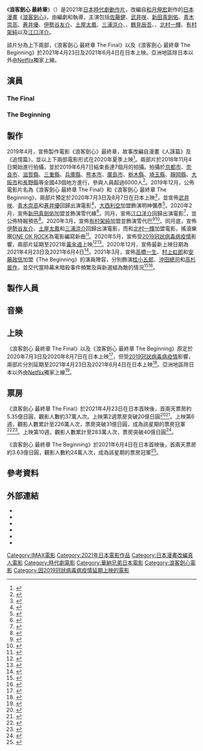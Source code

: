 {{noteTA
|G1=Show
|G2=Movie
|G3=Medicine
|1=zh-hk:浪客劍心;zh-tw:神劍闖江湖;zh-cn:浪客剑心;
|2=zh-hk:浪客劍心：傳說落幕篇;zh-tw:神劍闖江湖 傳說的最終篇;zh-cn:浪客剑心：传说的完结篇;
|3=zh-hk:浪客劍心 最終章：The Final;zh-tw:神劍闖江湖：The Final;zh-cn:浪客剑心：最终章之人诛篇;zh-sg:浪客剑心最终章：人诛篇;
|4=zh-hk:浪客劍心 最終章：The Beginning;zh-tw:神劍闖江湖：The Beginning;zh-cn:浪客剑心：最终章之追忆篇;zh-sg:浪客剑心最终章：人诛篇;
}}
{{電影資訊框
| 片名 = 浪客劍心 最終章<br />The Final / The Beginning
| 電影原名 = {{lang|ja|るろうに剣心 最終章<br />The Final / The Beginning}}
| 圖像 = 浪客劍心 最終章.jpg
| 圖像說明 = 日本電影海報
| 片名表記 = {{Infobox name module
| japanese = るろうに剣心 最終章<br />The Final / The Beginning
| kana = るろうにけんしん さいしゅうしょう ザ・ファイナル / ザ・ビギニング
}}
| 副標題 = 
| 導演 = {{lj|大友啓史}}
| 監製 = 福島聰司
| 製片 = 
| 編劇 = 
| 劇本 = 大友啓史
| 故事 = 
| 原著 = {{Based on|[[浪客劍心|浪客劍心]]|[[和月伸宏|和月伸宏]]}}
| 旁白 = 
| 統籌 = 
| 主演 = {{Plainlist|
* [[佐藤健|佐藤健]]
* [[武井咲|武井咲]]
* [[新田真劍佑|新田真劍佑]]
* [[青木崇高|青木崇高]]
* [[蒼井優|蒼井優]]
* [[伊勢谷友介|伊勢谷友介]]
* [[土屋太鳳|土屋太鳳]]
* [[三浦涼介|三浦涼介]]
* {{lj|音尾琢真}}
* [[鶴見辰吾|鶴見辰吾]]
* {{lj|中原丈雄}}
* [[北村一輝|北村一輝]]
* [[有村架純|有村架純]]
* [[江口洋介|江口洋介]]
}}
| 配樂 = [[佐藤直紀|佐藤直紀]]
| 主題曲 = [[ONE_OK_ROCK|ONE OK ROCK]]<br />〈Renegades〉（The Final）<br />〈Broken Heart of Gold〉（The Beginning）
| 片尾曲 = 
| 攝影 = {{lj|石坂拓郎}}
| 剪輯 = {{lj|今井剛}}
| 音效 = 
| 製片商 = [[華納兄弟|華納兄弟]]
| 片長 = 138分鐘（The Final）<br />137分鐘（The Beginning）
| 產地 = {{JPN}}
| 語言 = [[日語|日語]]、[[普通话|漢語普通話]]
| 上映日期 = The Final：<br />{{flagicon|JPN}} 2021年4月23日<br />{{flagicon|世界}} 2021年6月18日（[[Netflix|Netflix]]）<br />The Beginning：<br />{{flagicon|JPN}} 2021年6月4日<br />{{flagicon|世界}} 2021年7月30日（Netflix）
| 發行商 = {{flagicon|JPN}} [[華納兄弟|華納兄弟]]<br />{{flagicon|世界}} Netflix
| 發行日期 = 
| 公映許可 = 
| 預算 = 
| 票房 = The Final：<br />{{flagicon|JPN}} 44億日圓<ref>{{Cite web|script-title=ja:第66回「映画の日」中央大会、「シン・エヴァンゲリオン劇場版」がゴールデングロス賞最優秀金賞受賞 : 映画ニュース|url=https://eiga.com/news/20211202/7/|access-date=2021-12-02|work={{link-ja|映画.com|映画.com}}|language=ja|archive-date=2021-12-02|archive-url=https://web.archive.org/web/20211202140257/https://eiga.com/news/20211202/7/|dead-url=no}}</ref><br />The Beginning：<br />{{flagicon|JPN}} 25億日圓
| 前集 = 《[[浪客劍心：傳說落幕篇|浪客劍心：傳說落幕篇]]》
| 續集 = 
| 中國大陸片名 = 浪客剑心：最终章之人诛篇<br />浪客剑心：最终章之追忆篇
| 香港片名 = 浪客劍心 最終章：The Final<br />浪客劍心 最終章：The Beginning
| 臺灣片名 = 神劍闖江湖：The Final<br />神劍闖江湖：The Beginning
| 新加坡片名 = 浪客剑心最终章：人诛篇<br />浪客剑心最终章：追忆篇
| 馬來西亞片名 = 
| 官方網站 = 
}}
《'''浪客劍心 最終章'''》（{{lang-ja|るろうに剣心 最終章}}）是2021年[[日本|日本]][[時代劇|時代劇]][[動作片|動作片]]，改編自[[和月伸宏|和月伸宏]]創作的[[日本漫畫|日本漫畫]]《[[浪客劍心|浪客劍心]]》，由{{lj|大友啓史}}編劇和執導，主演包括[[佐藤健|佐藤健]]、[[武井咲|武井咲]]、[[新田真劍佑|新田真劍佑]]、[[青木崇高|青木崇高]]、[[蒼井優|蒼井優]]、[[伊勢谷友介|伊勢谷友介]]、[[土屋太鳳|土屋太鳳]]、[[三浦涼介|三浦涼介]]、{{lj|音尾琢真}}、[[鶴見辰吾|鶴見辰吾]]、{{lj|中原丈雄}}、[[北村一輝|北村一輝]]、[[有村架純|有村架純]]以及[[江口洋介|江口洋介]]。

該片分為上下兩部，《浪客劍心 最終章 The Final》以及《浪客劍心 最終章 The Beginning》於2021年4月23日及2021年6月4日在日本上映。亞洲地區除日本以外由[[Netflix|Netflix]]獨家上線。

== 演員 ==
{{Castlist|
* [[佐藤健|佐藤健]] 飾演 [[緋村劍心|緋村劍心]]
* [[有村架純|有村架純]] 飾演 雪代巴
* [[新田真劍佑|新田真劍佑]] 飾演 雪代緣
** {{lj|荒木飛羽}} 飾演 少年時期的雪代緣
* [[江口洋介|江口洋介]] 飾演 [[齋藤一|齋藤一]]／藤田五郎
* [[北村一輝|北村一輝]] 飾演 辰巳
}}

=== The Final ===
{{Castlist|
* [[武井咲|武井咲]] 飾演 [[神谷薰|神谷薰]]
* [[青木崇高|青木崇高]] 飾演 [[相樂左之助|相樂左之助]]
* [[蒼井優|蒼井優]] 飾演 高荷恵
* [[伊勢谷友介|伊勢谷友介]] 飾演 四乃森蒼紫
* [[土屋太鳳|土屋太鳳]] 飾演 卷町操
* [[大西利空|大西利空]] 飾演 明神彌彥
* [[三浦涼介|三浦涼介]] 飾演 澤下條張
* [[鶴見辰吾|鶴見辰吾]] 飾演 浦村署長
* {{lj|中原丈雄}} 飾演 前川宮内
* {{lj|音尾琢真}} 飾演 吳黑星
* [[小市慢太郎|小市慢太郎]] 飾演 川路利良
* {{lj|阿部進之介}} 飾演 鯨波兵庫
* {{lj|柳俊太郎}} 飾演 乙和瓢湖
* {{lj|岩永喬伊|岩永ジョーイ|丞威}} 飾演 乾天門
* {{lj|平田薰|平田薫 (タレント)}} 飾演 關原妙
* {{lj|柿原琳佳|柿原りんか}} 飾演 三條燕
* {{lj|小久保丈二}} 飾演 黑尉
* [[鄭龍進|鄭龍進]] 飾演 式尉
* {{lj|中村祐志}} 飾演 四星
* {{lj|戶田昌宏|戸田昌宏}} 飾演 住職
* [[神木隆之介|神木隆之介]] 飾演 瀨田宗次郎
}}

=== The Beginning ===
{{Castlist|
* [[高橋一生|高橋一生]] 飾演 [[桂小五郎|桂小五郎]]
* [[村上虹郎|村上虹郎]] 飾演 [[沖田總司|沖田總司]]
* [[安藤政信|安藤政信]] 飾演 [[高杉晉作|高杉晉作]]
* [[窪田正孝|窪田正孝]] 飾演 清里明良
* {{lj|一之瀨渡|一ノ瀬ワタル}} 飾演 角田
* {{lj|成田瑛基}} 飾演 八目無名異
* {{lj|平埜生成}} 飾演 中條
* {{lj|奥野瑛太}} 飾演 村上
* {{lj|池內萬作|池内万作}} 飾演 片貝
* {{lj|大西信滿|大西信満}} 飾演 飯塚
}}

== 製作 ==
2019年4月，宣佈製作電影《浪客劍心》最終章，故事改編自漫畫《人誅篇》及《追憶篇》，並以上下兩部電影形式在2020年夏季上映<ref>{{cite web|url=https://eiga.com/news/20190412/2/|script-title=ja:佐藤健主演「るろうに剣心」最終章の製作決定！　追憶編＆人誅編もとに2020年夏2作連続公開|publisher=映画.com|date=2019-04-12|accessdate=2020-09-16|language=ja|archive-date=2020-11-13|archive-url=https://web.archive.org/web/20201113063122/https://eiga.com/news/20190412/2/|dead-url=no}}</ref>。兩部片於2018年11月4日開始進行拍攝，並於2019年6月7日結束長達7個月的拍攝。拍攝於[[京都市|京都市]]、[[奈良市|奈良市]]、[[滋賀縣|滋賀縣]]、[[三重縣|三重縣]]、[[兵庫縣|兵庫縣]]、[[熊本市|熊本市]]、[[廣島市|廣島市]]、[[栃木縣|栃木縣]]、[[埼玉縣|埼玉縣]]、[[靜岡縣|靜岡縣]]、[[大阪市|大阪市]]和[[長野縣|長野縣]]等全國43個地方進行，參與人員超過6000人<ref>{{cite web|url=https://eiga.com/news/20190628/13/|script-title=ja:佐藤健主演「るろうに剣心」最終章、7カ月超の撮影がついに終了「言うまでもなく僕の誇り」|publisher=映画.com|date=2019-06-28|accessdate=2020-09-16|language=ja|archive-date=2020-08-11|archive-url=https://web.archive.org/web/20200811133234/https://eiga.com/news/20190628/13/|dead-url=no}}</ref>。2019年12月，公佈電影片名為《浪客劍心 最終章 The Final》和《浪客劍心 最終章 The Beginning》，兩部片預定於2020年7月3日及8月7日在日本上映<ref>{{cite web|url=https://eiga.com/news/20191220/1/|script-title=ja:佐藤健主演「るろうに剣心」最終章、タイトル＆公開日決定！　ティザービジュアルも披露|publisher=映画.com|date=2019-12-20|accessdate=2020-09-16|language=ja|archive-date=2020-01-17|archive-url=https://web.archive.org/web/20200117234834/https://eiga.com/news/20191220/1/|dead-url=no}}</ref>，並宣佈[[武井咲|武井咲]]、[[青木崇高|青木崇高]]和[[蒼井優|蒼井優]]回歸出演電影<ref>{{cite web|url=https://www.cinematoday.jp/news/N0113103|script-title=ja:『るろうに剣心』最終章、武井咲・青木崇高・蒼井優が続投！|publisher=シネマトゥデイ|date=2019-12-20|accessdate=2020-09-16|language=ja|archive-date=2020-01-08|archive-url=https://web.archive.org/web/20200108234218/https://www.cinematoday.jp/news/N0113103|dead-url=no}}</ref>，[[大西利空|大西利空]]加盟飾演明神彌彥<ref>{{cite web|url=https://eiga.com/news/20191220/12/|script-title=ja:「るろうに剣心」最終章に武井咲、青木崇高、蒼井優が続投！　大西利空が弥彦役で初参加|publisher=映画.com|date=2019-12-20|accessdate=2020-09-16|language=ja|archive-date=2020-01-22|archive-url=https://web.archive.org/web/20200122090510/https://eiga.com/news/20191220/12/|dead-url=no}}</ref>。2020年2月，宣佈[[新田真劍佑|新田真劍佑]]加盟並飾演雪代緣<ref>{{cite web|url=https://eiga.com/news/20200213/1/|script-title=ja:新田真剣佑「るろうに剣心」シリーズ史上最恐の敵・縁役に挑戦！　ビジュアル初披露|publisher=映画.com|date=2020-02-13|accessdate=2020-09-16|language=ja|archive-date=2021-02-03|archive-url=https://web.archive.org/web/20210203024455/https://eiga.com/news/20200213/1/|dead-url=no}}</ref>。同月，宣佈[[江口洋介|江口洋介]]回歸出演電影<ref>{{cite web|url=https://eiga.com/news/20200218/5/|script-title=ja:江口洋介、斎藤一役で続投！　「るろうに剣心」最終章は「とんでもない映画になる」|publisher=映画.com|date=2020-02-18|accessdate=2020-09-16|language=ja|archive-date=2020-03-02|archive-url=https://web.archive.org/web/20200302072650/https://eiga.com/news/20200218/5/|dead-url=no}}</ref>，並公佈特報預告<ref>{{cite web|url=https://www.cinematoday.jp/news/N0114257|script-title=ja:『るろうに剣心』最終章、初映像！“雪代縁”新田真剣佑の姿も|publisher=シネマトゥデイ|date=2020-02-21|accessdate=2020-09-16|language=ja|archive-date=2021-02-08|archive-url=https://web.archive.org/web/20210208111415/https://www.cinematoday.jp/news/N0114257|dead-url=no}}</ref>。2020年3月，宣佈[[有村架純|有村架純]]加盟並飾演雪代巴<ref>{{cite web|url=https://eiga.com/news/20200319/1/|script-title=ja:「るろうに剣心　最終章」雪代巴役は有村架純！　佐藤健「美しく、儚い時間を過ごした」|publisher=映画.com|date=2020-03-19|accessdate=2020-09-16|language=ja|archive-date=2020-10-06|archive-url=https://web.archive.org/web/20201006105739/https://eiga.com/news/20200319/1/|dead-url=no}}</ref><ref>{{cite web|url=https://www.cinematoday.jp/news/N0114801|script-title=ja:有村架純『るろうに剣心』で雪代巴役！ビジュアルが公開|publisher=シネマトゥデイ|date=2020-03-19|accessdate=2020-09-16|language=ja|archive-date=2021-01-24|archive-url=https://web.archive.org/web/20210124122529/https://www.cinematoday.jp/news/N0114801|dead-url=no}}</ref>。同月底，宣佈[[伊勢谷友介|伊勢谷友介]]、[[土屋太鳳|土屋太鳳]]和[[三浦涼介|三浦涼介]]回歸出演電影，而{{lj|音尾琢真}}和[[北村一輝|北村一輝]]加盟電影，搖滾樂團[[ONE_OK_ROCK|ONE OK ROCK]]為電影編寫新曲<ref>{{cite web|url=https://eiga.com/news/20200325/3/|script-title=ja:「るろうに剣心　最終章」に伊勢谷友介、土屋太鳳らが参戦！「ONE OK ROCK」が主題歌続投|publisher=映画.com|date=2020-03-25|accessdate=2020-09-16|language=ja|archive-date=2020-04-01|archive-url=https://web.archive.org/web/20200401223231/https://eiga.com/news/20200325/3/|dead-url=no}}</ref>。2020年5月，宣佈受[[2019冠狀病毒病疫情|2019冠狀病毒病疫情]]影響，兩部片延期至2021年[[黃金週_(日本)|黃金週]]上映<ref>{{cite web|url=https://eiga.com/news/20200527/15/|script-title=ja:「るろうに剣心　最終章」公開延期　新たな公開日は2021年GW|publisher=映画.com|date=2020-05-27|accessdate=2020-09-16|language=ja|archive-date=2020-11-01|archive-url=https://web.archive.org/web/20201101143356/https://eiga.com/news/20200527/15/|dead-url=no}}</ref><ref>{{cite web|url=https://www.cinematoday.jp/news/N0116208|script-title=ja:映画るろうに剣心、公開延期　佐藤健「申し訳ない」|publisher=シネマトゥデイ|date=2020-05-27|accessdate=2020-09-16|language=ja|archive-date=2020-06-06|archive-url=https://web.archive.org/web/20200606074542/https://www.cinematoday.jp/news/N0116208|dead-url=no}}</ref>。2020年12月，宣佈最新上映日期為2021年4月23日及2021年6月4日<ref>{{cite web|url=https://eiga.com/news/20201204/4/|script-title=ja:「るろうに剣心　最終章」新公開日がついに決定！　佐藤健の超絶アクション＆死闘収めた新映像も披露|publisher=映画.com|date=2020-12-04|accessdate=2020-12-04|language=ja|archive-date=2021-03-09|archive-url=https://web.archive.org/web/20210309233438/https://eiga.com/news/20201204/4/|dead-url=no}}</ref>。2021年3月，宣佈[[高橋一生|高橋一生]]、[[村上虹郎|村上虹郎]]和[[安藤政信|安藤政信]]加盟《The Beginning》的演員陣容，分別飾演[[桂小五郎|桂小五郎]]、[[沖田總司|沖田總司]]和[[高杉晉作|高杉晉作]]，並交代當時幕末暗殺事件頻繁及與新選組為敵的情況<ref>{{cite web|url=https://eiga.com/news/20210302/4/|script-title=ja:実写「るろうに剣心」最終章に高橋一生×村上虹郎×安藤政信が参戦！桂小五郎ら幕末志士演じる|publisher=映画.com|date=2021-03-02|accessdate=2021-03-02|language=ja|archive-date=2021-03-18|archive-url=https://web.archive.org/web/20210318163623/https://eiga.com/news/20210302/4/|dead-url=no}}</ref><ref>{{cite web|url=https://www.cinematoday.jp/news/N0121995|script-title=ja:『るろ剣』高橋一生×村上虹郎×安藤政信が参加！桂小五郎、沖田総司、高杉晋作役で|publisher=シネマトゥデイ|date=2021-03-02|accessdate=2021-03-02|language=ja|archive-date=2021-03-11|archive-url=https://web.archive.org/web/20210311134600/https://www.cinematoday.jp/news/N0121995|dead-url=no}}</ref>。

== 製作人員 ==
{{Castlist|
* 原作：[[和月伸宏|和月伸宏]]《[[浪客劍心|浪客劍心]]》（[[集英社|集英社]]《[[週刊少年Jump|週刊少年Jump]]》連載）
* 導演、腳本：{{lj|大友啓史}}
* 音樂：[[佐藤直紀|佐藤直紀]]
* 製作：{{lj|高橋雅美}}、池田宏之、千葉伸大、{{lj|瓶子吉久}}、森田圭、{{lj|田中祐介}}
* 執行製片人：小岩井宏悦
* 製片人：福島聰司
* 動作指導：谷垣健治
* 攝影導演：石坂拓郎
* 照明：平野勝利
* 美術：橋本創
* 裝飾：渡邊大智
* 錄音：湯脇房雄
* 編集：今井剛
* 副製片人：藤田大輔
* 執行製片：宿崎惠造
* 服裝設計・角色設計：澤田石和寛
* [[視覺效果|VFX]]監察人：小坂一順
* 音效編輯總監：勝俁正敏
* 排程：櫻井智弘
* 場記：佐山優佳
* 副導演：田中諭、長尾樂
* 製作擔當：村松大輔
* 製片公司、發行商：[[華納兄弟|華納兄弟]]
* 製作：《浪客劍心 最終章 The Final／The Beginning》製作委員會
}}

== 音樂 ==
{{columns-list|2|
* The Final
: 主題曲〈Renegades〉
: 作曲、作詞：[[森內貴寬|Taka]]、[[紅髮艾德|紅髮艾德]]、{{le|Jin Jin (音樂家)|Jin Jin (musician)|Jin Jin}}、{{le|早川雅人|Masato Hayakawa}}、{{le|大衛·普拉米克|David Pramik}}
: 歌：[[ONE_OK_ROCK|ONE OK ROCK]]

* The Beginning 
: 主題曲〈Broken Heart Of Gold〉
: 作曲、作詞：Taka、[[山下亨|Toru]]、尼克·隆恩、{{le|丹·蘭開斯特|Dan Lancaster}}、早川雅人
: 歌：ONE OK ROCK
}}

== 上映 ==
《浪客劍心 最終章 The Final》以及《浪客劍心 最終章 The Beginning》原定於2020年7月3日及2020年8月7日在日本上映<ref>{{cite web|url=https://www.cinematoday.jp/news/N0113084|script-title=ja:『るろうに剣心』最終章のタイトル決定！来年7月、8月に連続公開|publisher=シネマトゥデイ|date=2019-12-20|accessdate=2020-09-16|language=ja|archive-date=2020-11-01|archive-url=https://web.archive.org/web/20201101033200/https://www.cinematoday.jp/news/N0113084|dead-url=no}}</ref>，但受[[2019冠狀病毒病疫情|2019冠狀病毒病疫情]]影響，兩部片分別延期至2021年4月23日及2021年6月4日在日本上映<ref>{{cite web|url=https://www.cinematoday.jp/news/N0120272|script-title=ja:映画『るろうに剣心』最終章の公開日が判明！新映像で超絶アクション炸裂|publisher=シネマトゥデイ|date=2020-12-04|accessdate=2020-12-04|language=ja|archive-date=2020-12-04|archive-url=https://web.archive.org/web/20201204214008/https://www.cinematoday.jp/news/N0120272|dead-url=no}}</ref>。亞洲地區除日本以外由[[Netflix|Netflix]]獨家上線<ref>{{cite web|url=https://gnn.gamer.com.tw/detail.php?sn=214630|title=《神劍闖江湖：The Final/The Beginning》數位串流將由 Netflix 獨家推出|publisher=[[巴哈姆特電玩資訊站|巴哈姆特電玩資訊站]]|date=2021-05-07|accessdate=2021-05-07|language=zh-tw|archive-date=2021-09-20|archive-url=https://web.archive.org/web/20210920141407/https://gnn.gamer.com.tw/detail.php?sn=214630|dead-url=no}}</ref>。

== 票房 ==
《浪客劍心 最終章 The Final》於2021年4月23日在日本首映後，首兩天票房約5.35億日圓，觀影人數約37萬人次。上映第2週票房突破20億日圓<ref>{{cite web|url=https://news.mynavi.jp/article/20210507-1884952/|script-title=ja:『るろうに剣心 最終章』興行収入20億円突破! 2週連続で実写映画No.1|publisher=Mynavi Corporation|date=2021-05-07|accessdate=2021-05-07|language=ja|archive-date=2021-09-20|archive-url=https://web.archive.org/web/20210920135745/https://news.mynavi.jp/article/20210507-1884952/|dead-url=no}}</ref><ref>{{cite web|url=https://screenonline.jp/SCREEN_Plus/17451219|script-title=ja:映画『るろうに剣心 最終章 The Final』公開2週で興行収入20億円突破の大ヒット！|publisher=SCREEN ONLINE|date=2021-05-07|accessdate=2021-05-07|language=ja|archive-date=2021-09-20|archive-url=https://web.archive.org/web/20210920145835/https://screenonline.jp/SCREEN_Plus/17451219|dead-url=no}}</ref>。上映第6週，觀影人數累計至226萬人次，票房突破31億日圓，成為該星期的票房冠軍<ref>{{cite news|url=http://www.kogyotsushin.com/archives/topics/t8/202105/31163439.php|script-title=ja:『るろうに剣心〜』が公開6週目にして初の首位を獲得！6位の『クルエラ』など新作3作品が初登場（5月29日-5月30日）|newspaper=CINEMAランキング通信|date=2021-05-31|accessdate=2021-05-31|language=ja|archive-date=2021-06-08|archive-url=https://web.archive.org/web/20210608040438/http://www.kogyotsushin.com/archives/topics/t8/202105/31163439.php|dead-url=no}}</ref><ref>{{cite web|url=https://www.cinematoday.jp/news/N0123791|script-title=ja:るろうに剣心『The Final』1位獲得！公開6週目で初|publisher=シネマトゥデイ|date=2021-05-31|accessdate=2021-05-31|language=ja|archive-date=2021-06-07|archive-url=https://web.archive.org/web/20210607061024/https://www.cinematoday.jp/news/N0123791|dead-url=no}}</ref>。上映第10週，觀影人數累計至283萬人次，票房突破40億日圓<ref>{{cite news|url=http://www.kogyotsushin.com/archives/topics/t8/202106/28155007.php|script-title=ja:『ザ・ファブル〜』が2週連続で首位を獲得！6位に『ピーターラビット2〜』、7位に『それいけ！アンパンマン〜』が初登場（6月26日-6月27日）|newspaper=CINEMAランキング通信|date=2021-06-28|accessdate=2021-06-30|language=ja|archive-date=2021-07-19|archive-url=https://web.archive.org/web/20210719030355/http://www.kogyotsushin.com/archives/topics/t8/202106/28155007.php|dead-url=no}}</ref>。

《浪客劍心 最終章 The Beginning》於2021年6月4日在日本首映後，首兩天票房約3.63億日圓，觀影人數約24萬人次，成為該星期的票房冠軍<ref>{{cite news|url=http://www.kogyotsushin.com/archives/topics/t8/202106/07153626.php|script-title=ja:『るろうに剣心　最終章 The Beginning』が初登場1位を獲得！『賭ケグルイ〜』が8位、『胸が鳴るのは〜』が9位に初登場（6月5日-6月6日）|newspaper=CINEMAランキング通信|date=2021-06-07|accessdate=2021-06-07|language=ja|archive-date=2021-06-08|archive-url=https://web.archive.org/web/20210608040524/http://www.kogyotsushin.com/archives/topics/t8/202106/07153626.php|dead-url=no}}</ref>。

{{start box}}
{{succession prize box|《{{lj|美麗誘惑-現代「畫皮」-|美しき誘惑-現代の「画皮」-}}》|《[[新·福音戰士劇場版𝄇|新·福音戰士劇場版𝄇]]》|{{Flagicon|JPN}}[[2021年日本週末電影票房冠軍列表|2021年日本週末票房冠軍]]|第22-23週}}
{{end box}}

== 參考資料 ==
{{Reflist|30em}}

== 外部連結 ==
* {{Official|https://wwws.warnerbros.co.jp/rurouni-kenshin2020/}}{{ja}}
* {{imdb title|tt11809034|浪客劍心 最終章：The Final}}
* {{imdb title|tt11991748|浪客劍心 最終章：The Beginning}}
* {{Twitter|ruroken_movie}}{{ja}}
* {{Facebook|rurokenmovie}}{{ja}}
* {{Instagram|ruroken_movie}}{{ja}}

{{浪客劍心}}
{{DEFAULTSORT:Rurouni Kenshin Saishusho}}
[[Category:IMAX電影|Category:IMAX電影]]
[[Category:2021年日本電影作品|Category:2021年日本電影作品]]
[[Category:日本漫畫改編真人電影|Category:日本漫畫改編真人電影]]
[[Category:時代劇電影|Category:時代劇電影]]
[[Category:華納兄弟日本電影|Category:華納兄弟日本電影]]
[[Category:浪客劍心電影|Category:浪客劍心電影]]
[[Category:因2019冠狀病毒病疫情延期上映的電影|Category:因2019冠狀病毒病疫情延期上映的電影]]